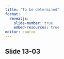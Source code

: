 ```yaml
---
title: "To be determined"
format: 
  revealjs:
    slide-number: true
    embed-resources: true
editor: source
---
```


## Slide 13-03

::: notes

:::

